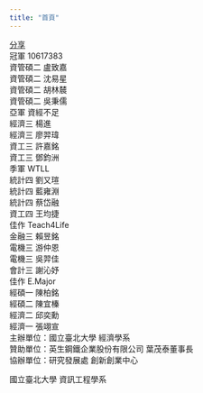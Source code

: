 ```yaml
---
title: "首頁"
---
```

<div id="fb-root"></div>
<script async defer crossorigin="anonymous" src="https://connect.facebook.net/zh_TW/sdk.js#xfbml=1&version=v4.0"></script>
<div class="fb-share-button" data-href="https://econhackathon.ntpu.edu.tw/index.html" data-layout="button" data-size="large"><a target="_blank" href="https://www.facebook.com/sharer/sharer.php?u=https%3A%2F%2Feconhackathon.ntpu.edu.tw%2Findex.html&amp;src=sdkpreparse" class="fb-xfbml-parse-ignore">分享</a></div>

冠軍 10617383<br>
資管碩二 盧致嘉<br>
資管碩二 沈易星<br>
資管碩二 胡林辳<br> 
資管碩二 吳秉儒<br>
亞軍 資經不足<br>
經濟三 楊進<br>
經濟三 廖羿瑋<br>
資工三 許嘉銘<br>
資工三 鄧鈞洲<br>
季軍 WTLL<br>
統計四 劉又瑄<br>
統計四 藍雍淵<br>
統計四 蔡岱融<br>
資工四 王均捷<br>
佳作 Teach4Life<br>
金融三 賴昱銘<br>
電機三 游仲恩<br>
電機三 吳羿佳<br>
會計三 謝沁妤<br>
佳作 E.Major<br>
經碩一 陳柏銘<br>
經碩二 陳宜榛<br>
經濟二 邱奕勳<br>
經濟一 張翊宣<br>
主辦單位：國立臺北大學 經濟學系<br>
贊助單位：英生鋼鐵企業股份有限公司 葉茂泰董事長<br>
協辦單位：研究發展處 創新創業中心<br>
<p>       國立臺北大學 資訊工程學系</p>